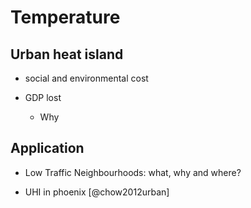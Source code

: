 # Temperature 

## Urban heat island

- social and environmental cost

- GDP lost
  
  - Why
  
## Application

- Low Traffic Neighbourhoods: what, why and where?

- UHI in phoenix [@chow2012urban]

